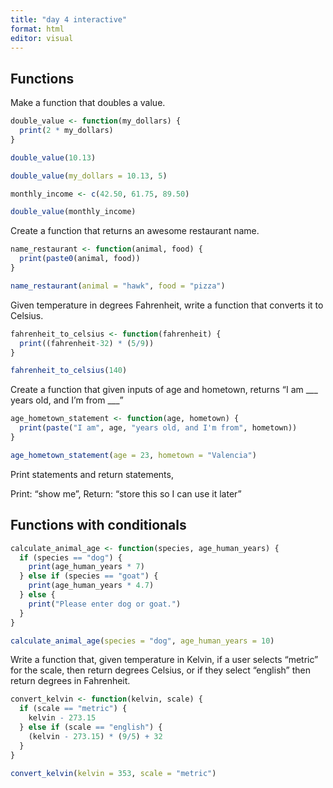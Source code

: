 ```yaml
---
title: "day 4 interactive"
format: html
editor: visual
---
```


## Functions

Make a function that doubles a value.

```r
double_value <- function(my_dollars) {
  print(2 * my_dollars)
}
```

```r
double_value(10.13)

double_value(my_dollars = 10.13, 5)
```

```r
monthly_income <- c(42.50, 61.75, 89.50)

double_value(monthly_income)
```

Create a function that returns an awesome restaurant name.

```r
name_restaurant <- function(animal, food) {
  print(paste0(animal, food))
}

name_restaurant(animal = "hawk", food = "pizza")
```

Given temperature in degrees Fahrenheit, write a function that converts it to Celsius.

```r
fahrenheit_to_celsius <- function(fahrenheit) {
  print((fahrenheit-32) * (5/9))
}

fahrenheit_to_celsius(140)
```

Create a function that given inputs of age and hometown, returns "I am \_\_\_ years old, and I'm from \_\_\_"

```r
age_hometown_statement <- function(age, hometown) {
  print(paste("I am", age, "years old, and I'm from", hometown))
}

age_hometown_statement(age = 23, hometown = "Valencia")
```

Print statements and return statements,

Print: "show me", Return: "store this so I can use it later"

## Functions with conditionals

```r
calculate_animal_age <- function(species, age_human_years) {
  if (species == "dog") {
    print(age_human_years * 7)
  } else if (species == "goat") {
    print(age_human_years * 4.7)
  } else {
    print("Please enter dog or goat.")
  }
}
```

```r
calculate_animal_age(species = "dog", age_human_years = 10)
```

Write a function that, given temperature in Kelvin, if a user selects "metric" for the scale, then return degrees Celsius, or if they select "english" then return degrees in Fahrenheit.

```r
convert_kelvin <- function(kelvin, scale) {
  if (scale == "metric") {
    kelvin - 273.15
  } else if (scale == "english") {
    (kelvin - 273.15) * (9/5) + 32
  }
}

convert_kelvin(kelvin = 353, scale = "metric")
```
